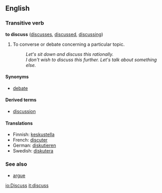 ==English==

=== Transitive verb ===
'''to discuss'''  ([[discusses]], [[discussed]], [[discussing]])
# To converse or debate concerning a particular topic.
#: ''Let's sit down and discuss this rationally.''
#: ''I don't wish to discuss this further.  Let's talk about something else.''

====Synonyms====
*[[debate]]

====Derived terms====
*[[discussion]]

====Translations====
*Finnish: [[keskustella]]
*French: [[discuter]]
*German: [[diskutieren]]
*Swedish: [[diskutera]]

===See also===
*[[argue]]

[[io:Discuss]]
[[it:discuss]]